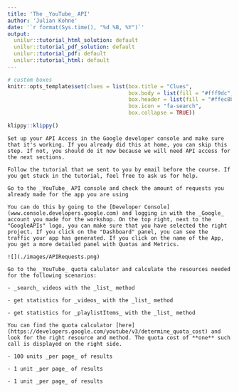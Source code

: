 ```yaml
---
title: 'The _YouTube_ API'
author: 'Julian Kohne'
date: '`r format(Sys.time(), "%d %B, %Y")`'
output:
  unilur::tutorial_html_solution: default
  unilur::tutorial_pdf_solution: default
  unilur::tutorial_pdf: default
  unilur::tutorial_html: default
---
```


```r
# custom boxes
knitr::opts_template$set(clues = list(box.title = "Clues",
                                      box.body = list(fill = "#fff9dc", colour = "black"),
                                      box.header = list(fill = "#ffec8b", colour = "black"),
                                      box.icon = "fa-search",
                                      box.collapse = TRUE))

```

```r
klippy::klippy()
```


```block
Set up your API Access in the Google developer console and make sure that it's working. If you already did this at home, you can skip this step. If not, you should do it now because we will need API access for the next sections.
```

```block
Follow the tutorial that we sent to you by email before the course. If you get stuck in the tutorial, feel free to ask us for help.
```

```block
Go to the _YouTube_ API console and check the amount of requests you already made for the app you are using
```

```block
You can do this by going to the [Developer Console](www.console.developers.google.com) and logging in with the _Google_ account you made for the workshop. On the top right, next to the "GoogleAPIs" logo, you can make sure that you have selected the right project. If you click on the "Dashboard" panel, you can see the traffic your app has generated. If you click on the name of the App, you get a more detailed panel with Quotas and Metrics.
```
```block
![](./images/APIRequests.png)

```

```block
Go to the _YouTube_ quota calulator and calculate the resources needed for the following scenarios:

- _search_ videos with the _list_ method

- get statistics for _videos_ with the _list_ method

- get statistics for _playlistItems_ with the _list_ method

```

```block
You can find the quota calculator [here](https://developers.google.com/youtube/v3/determine_quota_cost) and look for the right resource and method. The quota cost of **one** such call is displayed on the right side.
```
```block

- 100 units _per page_ of results

- 1 unit _per page_ of results

- 1 unit _per page_ of results

```